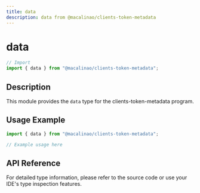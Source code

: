 ```yaml
---
title: data
description: data from @macalinao/clients-token-metadata
---
```


# data

```typescript
// Import
import { data } from "@macalinao/clients-token-metadata";
```

## Description

This module provides the `data` type for the clients-token-metadata program.

## Usage Example

```typescript
import { data } from "@macalinao/clients-token-metadata";

// Example usage here
```

## API Reference

For detailed type information, please refer to the source code or use your IDE's type inspection features.
